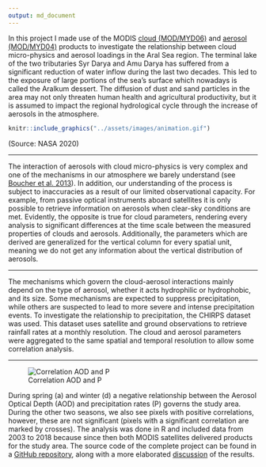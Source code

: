 ```yaml
---
output: md_document
---
```


In this project I made use of the MODIS [cloud (MOD/MYD06)](https://modis.gsfc.nasa.gov/data/dataprod/mod06.php) and [aerosol (MOD/MYD04)](https://modis.gsfc.nasa.gov/data/dataprod/mod04.php)
products to investigate the relationship between cloud micro-physics and aerosol
loadings in the Aral Sea region. The terminal lake of the two tributaries 
Syr Darya and Amu Darya has suffered from a significant reduction of water inflow
during the last two decades. This led to the exposure of large portions of the 
sea's surface which nowadays is called the Aralkum dessert. The diffusion of
dust and sand particles in the area may not only threaten human health and agricultural 
productivity, but it is assumed to impact the regional hydrological cycle through the
increase of aerosols in the atmosphere.


```r
knitr::include_graphics("../assets/images/animation.gif")
```
(Source: NASA 2020)

---

The interaction of aerosols with cloud micro-physics is very complex and one
of the mechanisms in our atmosphere we barely understand (see [Boucher et al. 2013](https://www.ipcc.ch/site/assets/uploads/2018/02/WG1AR5_Chapter07_FINAL-1.pdf)).
In addition, our understanding of the process is subject to inaccuracies as a 
result of our limited observational capacity. For example, 
from passive optical instruments aboard satellites it is only possible to retrieve
information on aerosols when clear-sky conditions are met. Evidently, the opposite
is true for cloud parameters, rendering every analysis to significant differences 
at the time scale between the measured properties of clouds and aerosols. 
Additionally, the parameters which are derived are generalized for the vertical
column for every spatial unit, meaning we do not get any information about the
vertical distribution of aerosols. 

---

The mechanisms which govern the cloud-aerosol interactions mainly depend
on the type of aerosol, whether it acts hydrophilic or hydrophobic, and its size.
Some mechanisms are expected to suppress precipitation, while others are suspected
to lead to more severe and intense precipitation events. To investigate the
relationship to precipitation, the CHIRPS dataset was used. This dataset uses
satellite and ground observations to retrieve rainfall rates at a monthly resolution.
The cloud and aerosol parameters were aggregated to the same spatial and temporal
resolution to allow some correlation analysis. 

---

![Correlation AOD and P](../assets/images/cor_AOD_550_RH.png)

During spring (a) and winter (d) a negative relationship between the 
Aerosol Optical Depth (AOD) and precipitation rates (P) governs the study area.
During the other two seasons, we also see pixels with positive correlations,
however, these are not significant (pixels with a significant correlation are marked
by crosses). The analysis was done in R and included data from 2003 to 2018 because since then
both MODIS satellites delivered products for the study area. The source code
of the complete project can be found in a [GitHub repository](https://github.com/goergen95/aciASB), along with a more
elaborated [discussion](https://github.com/goergen95/aciASB/blob/master/docs/report_II.pdf) of the results. 




